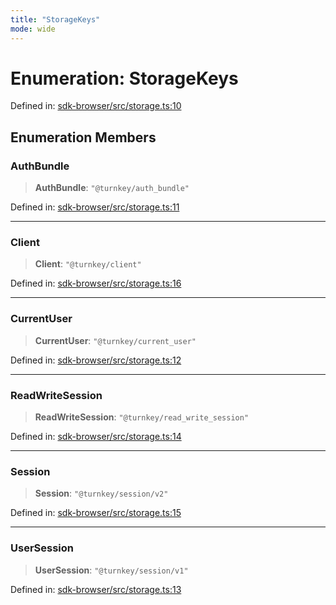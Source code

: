 ```yaml
---
title: "StorageKeys"
mode: wide
---
```

  
# Enumeration: StorageKeys

Defined in: [sdk-browser/src/storage.ts:10](https://github.com/tkhq/sdk/blob/ee72856c3f450731d7501ab05001215768b71500/packages/sdk-browser/src/storage.ts#L10)

## Enumeration Members

### AuthBundle

> **AuthBundle**: `"@turnkey/auth_bundle"`

Defined in: [sdk-browser/src/storage.ts:11](https://github.com/tkhq/sdk/blob/ee72856c3f450731d7501ab05001215768b71500/packages/sdk-browser/src/storage.ts#L11)

***

### Client

> **Client**: `"@turnkey/client"`

Defined in: [sdk-browser/src/storage.ts:16](https://github.com/tkhq/sdk/blob/ee72856c3f450731d7501ab05001215768b71500/packages/sdk-browser/src/storage.ts#L16)

***

### CurrentUser

> **CurrentUser**: `"@turnkey/current_user"`

Defined in: [sdk-browser/src/storage.ts:12](https://github.com/tkhq/sdk/blob/ee72856c3f450731d7501ab05001215768b71500/packages/sdk-browser/src/storage.ts#L12)

***

### ReadWriteSession

> **ReadWriteSession**: `"@turnkey/read_write_session"`

Defined in: [sdk-browser/src/storage.ts:14](https://github.com/tkhq/sdk/blob/ee72856c3f450731d7501ab05001215768b71500/packages/sdk-browser/src/storage.ts#L14)

***

### Session

> **Session**: `"@turnkey/session/v2"`

Defined in: [sdk-browser/src/storage.ts:15](https://github.com/tkhq/sdk/blob/ee72856c3f450731d7501ab05001215768b71500/packages/sdk-browser/src/storage.ts#L15)

***

### UserSession

> **UserSession**: `"@turnkey/session/v1"`

Defined in: [sdk-browser/src/storage.ts:13](https://github.com/tkhq/sdk/blob/ee72856c3f450731d7501ab05001215768b71500/packages/sdk-browser/src/storage.ts#L13)
